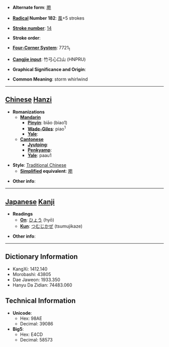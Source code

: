 * '''Alternate form''': [[飑]]

* '''[[Wiktionary:Chinese radical index| Radical]] Number 182''': [[Wiktionary:Chinese radical index 風|風]]+5 strokes

* '''[[Wiktionary:Chinese total strokes index|Stroke number]]''': [[Wiktionary:Chinese total strokes index 14|14]]

* '''Stroke order''': 

* '''[[Wiktionary:Chinese four corner index|Four-Corner System]]''': 7721<sub>1</sub>

* '''[[Wiktionary:Chinese Cangjie index|Cangjie input]]''': 竹弓心口山 (HNPRU)

* '''Graphical Significance and Origin''': 

* '''Common Meaning''': storm whirlwind

----

== [[Chinese]] [[Hanzi]] ==

* '''Romanizations'''
** '''[[Mandarin]]'''
*** '''[[Pinyin]]''': biāo (biao1)
*** '''[[Wade-Giles]]''': piao<sup>1</sup>
*** '''[[Yale]]''': 
** '''[[Cantonese]]'''
*** '''[[Jyutping]]''':
*** '''[[Penkyamp]]''': 
*** '''[[Yale]]''': paau1

* '''Style''': [[Traditional Chinese]] 
** '''[[Simplified Chinese|Simplified]] equivalent''': [[飑]]

* '''Other info''': 

----

== [[Japanese]] [[Kanji]] ==

* '''Readings'''
** '''[[On]]''': [[ひょう]] (hyō)
** '''[[Kun]]''': [[つむじかぜ]] (tsumujikaze)

* '''Other info''':  

----

== Dictionary Information ==

* KangXi: 1412.140
* Morobashi: 43805
* Dae Jaweon: 1933.350
* Hanyu Da Zidian: 74483.060

== Technical Information ==

* '''Unicode''':
** Hex: 98AE
** Decimal: 39086
* '''Big5''':
** Hex: E4CD
** Decimal: 58573